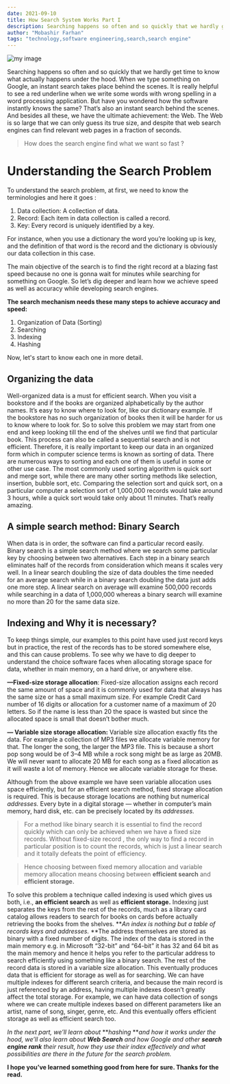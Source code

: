 ```yaml
---
date: 2021-09-10
title: How Search System Works Part I
description: Searching happens so often and so quickly that we hardly get time to know what actually happens under the hood. When we type something on Google, an instant search takes place behind the scenes.
author: "Mobashir Farhan"
tags: "technology,software engineering,search,search engine"
---
```


<!-- # How Search System Works : Part I -->

![my image](../images/searchBlog.jpg)

Searching happens so often and so quickly that we hardly get time to know what actually happens under the hood. When we type something on Google, an instant search takes place behind the scenes. It is really helpful to see a red underline when we write some words with wrong spelling in a word processing application. But have you wondered how the software instantly knows the same? That’s also an instant search behind the scenes. And besides all these, we have the ultimate achievement: the Web. The Web is so large that we can only guess its true size, and despite that web search engines can find relevant web pages in a fraction of seconds.

> How does the search engine find what we want so fast ?

# Understanding the Search Problem

To understand the search problem, at first, we need to know the terminologies and here it goes :

1.  Data collection: A collection of data.
2.  Record: Each item in data collection is called a record.
3.  Key: Every record is uniquely identified by a key.

For instance, when you use a dictionary the word you’re looking up is key, and the definition of that word is the record and the dictionary is obviously our data collection in this case.

The main objective of the search is to find the right record at a blazing fast speed because no one is gonna wait for minutes while searching for something on Google. So let’s dig deeper and learn how we achieve speed as well as accuracy while developing search engines.

**The search mechanism needs these many steps to achieve accuracy and speed:**

1.  Organization of Data (Sorting)
2.  Searching
3.  Indexing
4.  Hashing

Now, let's start to know each one in more detail.

## Organizing the data

Well-organized data is a must for efficient search. When you visit a bookstore and if the books are organized alphabetically by the author names. It’s easy to know where to look for, like our dictionary example. If the bookstore has no such organization of books then it will be harder for us to know where to look for. So to solve this problem we may start from one end and keep looking till the end of the shelves until we find that particular book. This process can also be called a sequential search and is not efficient. Therefore, it is really important to keep our data in an organized form which in computer science terms is known as sorting of data. There are numerous ways to sorting and each one of them is useful in some or other use case. The most commonly used sorting algorithm is quick sort and merge sort, while there are many other sorting methods like selection, insertion, bubble sort, etc. Comparing the selection sort and quick sort, on a particular computer a selection sort of 1,000,000 records would take around 3 hours, while a quick sort would take only about 11 minutes. That’s really amazing.

## A simple search method: Binary Search

When data is in order, the software can find a particular record easily. Binary search is a simple search method where we search some particular key by choosing between two alternatives. Each step in a binary search eliminates half of the records from consideration which means it scales very well. In a linear search doubling the size of data doubles the time needed for an average search while in a binary search doubling the data just adds one more step. A linear search on average will examine 500,000 records while searching in a data of 1,000,000 whereas a binary search will examine no more than 20 for the same data size.

## Indexing and Why it is necessary?

To keep things simple, our examples to this point have used just record keys but in practice, the rest of the records has to be stored somewhere else, and this can cause problems. To see why we have to dig deeper to understand the choice software faces when allocating storage space for data, whether in main memory, on a hard drive, or anywhere else.

**—Fixed-size storage allocation**: Fixed-size allocation assigns each record the same amount of space and it is commonly used for data that always has the same size or has a small maximum size. For example Credit Card number of 16 digits or allocation for a customer name of a maximum of 20 letters. So if the name is less than 20 the space is wasted but since the allocated space is small that doesn’t bother much.

**— Variable size storage allocation:** Variable size allocation exactly fits the data. For example a collection of MP3 files we allocate variable memory for that. The longer the song, the larger the MP3 file. This is because a short pop song would be of 3–4 MB while a rock song might be as large as 20MB. We will never want to allocate 20 MB for each song as a fixed allocation as it will waste a lot of memory. Hence we allocate variable storage for these.

Although from the above example we have seen variable allocation uses space efficiently, but for an efficient search method, fixed storage allocation is required. This is because storage locations are nothing but numerical _addresses._ Every byte in a digital storage — whether in computer’s main memory, hard disk, etc. can be precisely located by its _addresses._

> For a method like binary search it is essential to find the record quickly which can only be achieved when we have a fixed size records. Without fixed-size record , the only way to find a record in particular position is to count the records, which is just a linear search and it totally defeats the point of efficiency.

> Hence choosing between fixed memory allocation and variable memory allocation means choosing between **efficient search** and **efficient storage.**

To solve this problem a technique called indexing is used which gives us both, i.e., **an efficient search** as well as **efficient storage.** Indexing just separates the keys from the rest of the records, much as a library card catalog allows readers to search for books on cards before actually retrieving the books from the shelves. **_An index is nothing but a table of records keys and addresses._ **The address themselves are stored as binary with a fixed number of digits. The index of the data is stored in the main memory e.g. in Microsoft “32-bit” and “64-bit” it has 32 and 64 bit as the main memory and hence it helps you refer to the particular address to search efficiently using something like a binary search. The rest of the record data is stored in a variable size allocation. This eventually produces data that is efficient for storage as well as for searching. We can have multiple indexes for different search criteria, and because the main record is just referenced by an address, having multiple indexes doesn’t greatly affect the total storage. For example, we can have data collection of songs where we can create multiple indexes based on different parameters like an artist, name of song, singer, genre, etc. And this eventually offers efficient storage as well as efficient search too.

_In the next part, we’ll learn about_ **_hashing_ **_and how it works under the hood, we’ll also learn about_ **_Web Search_** _and how Google and other_ **_search engine rank_** _their result, how they use their index effectively and what possibilities are there in the future for the search problem._

**I hope you’ve learned something good from here for sure. Thanks for the read.**
